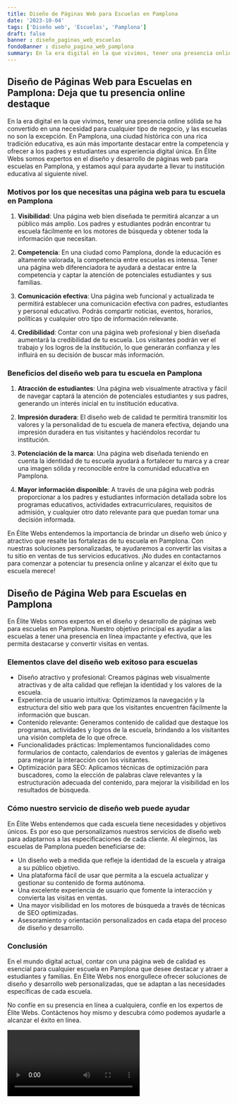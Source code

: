 ```yaml
---
title: Diseño de Páginas Web para Escuelas en Pamplona
date: '2023-10-04'
tags: ['Diseño web', 'Escuelas', 'Pamplona']
draft: false
banner : diseño_paginas_web_escuelas
fondoBanner : diseño_pagina_web_pamplona
summary: En la era digital en la que vivimos, tener una presencia online sólida se ha convertido en una necesidad para cualquier tipo de negocio, y las escuelas no son la excepción. En Pamplona, una ciudad histórica con una rica tradición educativa, es aún más importante destacar entre la competencia y ofrecer a los padres y estudiantes una experiencia digital única. En Élite Webs somos expertos en el diseño y desarrollo de páginas web para escuelas en Pamplona, y estamos aquí para ayudarte a llevar tu institución educativa al siguiente nivel.
---
```


## Diseño de Páginas Web para Escuelas en Pamplona: Deja que tu presencia online destaque

En la era digital en la que vivimos, tener una presencia online sólida se ha convertido en una necesidad para cualquier tipo de negocio, y las escuelas no son la excepción. En Pamplona, una ciudad histórica con una rica tradición educativa, es aún más importante destacar entre la competencia y ofrecer a los padres y estudiantes una experiencia digital única. En Élite Webs somos expertos en el diseño y desarrollo de páginas web para escuelas en Pamplona, y estamos aquí para ayudarte a llevar tu institución educativa al siguiente nivel.

### Motivos por los que necesitas una página web para tu escuela en Pamplona

1. **Visibilidad**: Una página web bien diseñada te permitirá alcanzar a un público más amplio. Los padres y estudiantes podrán encontrar tu escuela fácilmente en los motores de búsqueda y obtener toda la información que necesitan.

2. **Competencia**: En una ciudad como Pamplona, donde la educación es altamente valorada, la competencia entre escuelas es intensa. Tener una página web diferenciadora te ayudará a destacar entre la competencia y captar la atención de potenciales estudiantes y sus familias.

3. **Comunicación efectiva**: Una página web funcional y actualizada te permitirá establecer una comunicación efectiva con padres, estudiantes y personal educativo. Podrás compartir noticias, eventos, horarios, políticas y cualquier otro tipo de información relevante.

4. **Credibilidad**: Contar con una página web profesional y bien diseñada aumentará la credibilidad de tu escuela. Los visitantes podrán ver el trabajo y los logros de la institución, lo que generarán confianza y les influirá en su decisión de buscar más información.

### Beneficios del diseño web para tu escuela en Pamplona

1. **Atracción de estudiantes**: Una página web visualmente atractiva y fácil de navegar captará la atención de potenciales estudiantes y sus padres, generando un interés inicial en tu institución educativa.

2. **Impresión duradera**: El diseño web de calidad te permitirá transmitir los valores y la personalidad de tu escuela de manera efectiva, dejando una impresión duradera en tus visitantes y haciéndolos recordar tu institución.

3. **Potenciación de la marca**: Una página web diseñada teniendo en cuenta la identidad de tu escuela ayudará a fortalecer tu marca y a crear una imagen sólida y reconocible entre la comunidad educativa en Pamplona.

4. **Mayor información disponible**: A través de una página web podrás proporcionar a los padres y estudiantes información detallada sobre los programas educativos, actividades extracurriculares, requisitos de admisión, y cualquier otro dato relevante para que puedan tomar una decisión informada.

En Élite Webs entendemos la importancia de brindar un diseño web único y atractivo que resalte las fortalezas de tu escuela en Pamplona. Con nuestras soluciones personalizadas, te ayudaremos a convertir las visitas a tu sitio en ventas de tus servicios educativos. ¡No dudes en contactarnos para comenzar a potenciar tu presencia online y alcanzar el éxito que tu escuela merece!

<GifSeo />

<Cta />

## Diseño de Página Web para Escuelas en Pamplona

En Élite Webs somos expertos en el diseño y desarrollo de páginas web para escuelas en Pamplona. Nuestro objetivo principal es ayudar a las escuelas a tener una presencia en línea impactante y efectiva, que les permita destacarse y convertir visitas en ventas.

### Elementos clave del diseño web exitoso para escuelas

- Diseño atractivo y profesional: Creamos páginas web visualmente atractivas y de alta calidad que reflejan la identidad y los valores de la escuela.
- Experiencia de usuario intuitiva: Optimizamos la navegación y la estructura del sitio web para que los visitantes encuentren fácilmente la información que buscan.
- Contenido relevante: Generamos contenido de calidad que destaque los programas, actividades y logros de la escuela, brindando a los visitantes una visión completa de lo que ofrece.
- Funcionalidades prácticas: Implementamos funcionalidades como formularios de contacto, calendarios de eventos y galerías de imágenes para mejorar la interacción con los visitantes.
- Optimización para SEO: Aplicamos técnicas de optimización para buscadores, como la elección de palabras clave relevantes y la estructuración adecuada del contenido, para mejorar la visibilidad en los resultados de búsqueda.

### Cómo nuestro servicio de diseño web puede ayudar

En Élite Webs entendemos que cada escuela tiene necesidades y objetivos únicos. Es por eso que personalizamos nuestros servicios de diseño web para adaptarnos a las especificaciones de cada cliente. Al elegirnos, las escuelas de Pamplona pueden beneficiarse de:

- Un diseño web a medida que refleje la identidad de la escuela y atraiga a su público objetivo.
- Una plataforma fácil de usar que permita a la escuela actualizar y gestionar su contenido de forma autónoma.
- Una excelente experiencia de usuario que fomente la interacción y convierta las visitas en ventas.
- Una mayor visibilidad en los motores de búsqueda a través de técnicas de SEO optimizadas.
- Asesoramiento y orientación personalizados en cada etapa del proceso de diseño y desarrollo.

### Conclusión

En el mundo digital actual, contar con una página web de calidad es esencial para cualquier escuela en Pamplona que desee destacar y atraer a estudiantes y familias. En Élite Webs nos enorgullece ofrecer soluciones de diseño y desarrollo web personalizadas, que se adaptan a las necesidades específicas de cada escuela.

No confíe en su presencia en línea a cualquiera, confíe en los expertos de Élite Webs. Contáctenos hoy mismo y descubra cómo podemos ayudarle a alcanzar el éxito en línea.

<Video />

<CtaBot job='Escuelas' city='Pamplona'/>

<Gmaps query='Pamplona+españa+maps' />